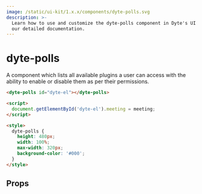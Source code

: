 ```yaml
---
image: /static/ui-kit/1.x.x/components/dyte-polls.svg
description: >-
  Learn how to use and customize the dyte-polls component in Dyte's UI Kit with
  our detailed documentation.
---
```


# dyte-polls

A component which lists all available plugins a user can access with
the ability to enable or disable them as per their permissions.

```html
<dyte-polls id="dyte-el"></dyte-polls>

<script>
  document.getElementById('dyte-el').meeting = meeting;
</script>

<style>
  dyte-polls {
    height: 480px;
    width: 100%;
    max-width: 320px;
    background-color: '#000';
  }
</style>
```

## Props

<PropsTable of="dyte-polls" />

<head>
  <title>UI Kit dyte-polls</title>
</head>
